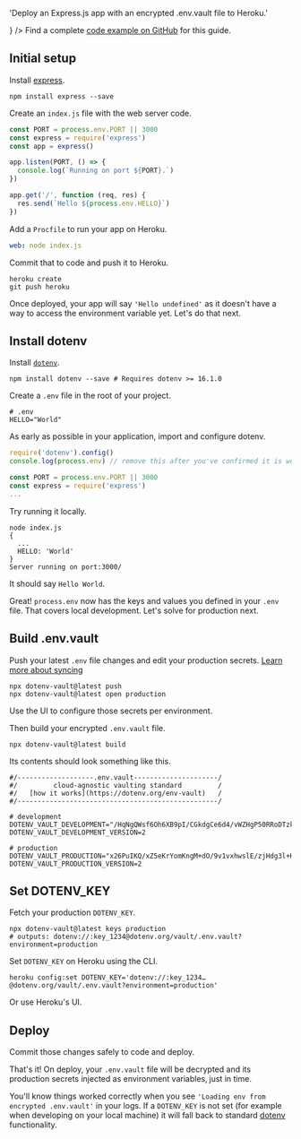 
  'Deploy an Express.js app with an encrypted .env.vault file to Heroku.'

<FrameworksBreadcrumb framework='Express.js' url='/docs/frameworks/express' />
<GuideHeading
  h1={title}
  lead={description}
  icon={
    <>
      <ExpressIcon className="h-9 w-9 text-[#000000] dark:invert"/>
      <HerokuIcon className="h-9 w-9 text-[#430098]"/>
    </>
  } />

<Note>
  Find a complete <a href="https://github.com/dotenv-org/examples/tree/master/express/heroku">code example on GitHub</a> for this guide.
</Note>

## Initial setup

Install [express](https://github.com/expressjs/express).

```
npm install express --save
```

Create an `index.js` file with the web server code.

```js {{ title: 'index.js' }}
const PORT = process.env.PORT || 3000
const express = require('express')
const app = express()

app.listen(PORT, () => {
  console.log(`Running on port ${PORT}.`)
})

app.get('/', function (req, res) {
  res.send(`Hello ${process.env.HELLO}`)
})
```

Add a `Procfile` to run your app on Heroku.

```yaml {{ title: 'Procfile' }}
web: node index.js
```

Commit that to code and push it to Heroku.

```shell
heroku create
git push heroku
```

<ScreenshotBrowser url="/assets/img/docs/hello-undefined.png" www="yourapp.herokuapp.com" />

Once deployed, your app will say `'Hello undefined'` as it doesn't have a way to access the environment variable yet. Let's do that next.

## Install dotenv

Install [`dotenv`](https://github.com/motdotla/dotenv).

```shell
npm install dotenv --save # Requires dotenv >= 16.1.0
```

Create a `.env` file in the root of your project.

```shell {{ title: '.env' }}
# .env
HELLO="World"
```

As early as possible in your application, import and configure dotenv.

```js {{ title: 'index.js' }}
require('dotenv').config()
console.log(process.env) // remove this after you've confirmed it is working

const PORT = process.env.PORT || 3000
const express = require('express')
...
```

Try running it locally.

```shell
node index.js
{
  ...
  HELLO: 'World'
}
Server running on port:3000/
```

It should say `Hello World`.

<ScreenshotBrowser url='/assets/img/docs/nextjs-hello-world.png' />


Great! `process.env` now has the keys and values you defined in your `.env` file. That covers local development. Let's solve for production next.

## Build .env.vault

Push your latest `.env` file changes and edit your production secrets. [Learn more about syncing](/docs/tutorials/sync)

```shell
npx dotenv-vault@latest push
npx dotenv-vault@latest open production
```

Use the UI to configure those secrets per environment.

<ScreenshotBrowser url="/assets/img/docs/edit-production-value.gif" www="www.dotenv.org" />

Then build your encrypted `.env.vault` file.

```shell
npx dotenv-vault@latest build
```

Its contents should look something like this.

```shell {{ title: '.env.vault' }}
#/-------------------.env.vault---------------------/
#/         cloud-agnostic vaulting standard         /
#/   [how it works](https://dotenv.org/env-vault)   /
#/--------------------------------------------------/

# development
DOTENV_VAULT_DEVELOPMENT="/HqNgQWsf6Oh6XB9pI/CGkdgCe6d4/vWZHgP50RRoDTzkzPQk/xOaQs="
DOTENV_VAULT_DEVELOPMENT_VERSION=2

# production
DOTENV_VAULT_PRODUCTION="x26PuIKQ/xZ5eKrYomKngM+dO/9v1vxhwslE/zjHdg3l+H6q6PheB5GVDVIbZg=="
DOTENV_VAULT_PRODUCTION_VERSION=2
```

## Set DOTENV_KEY

Fetch your production `DOTENV_KEY`.

```shell
npx dotenv-vault@latest keys production
# outputs: dotenv://:key_1234@dotenv.org/vault/.env.vault?environment=production
```

Set `DOTENV_KEY` on Heroku using the CLI.

```shell
heroku config:set DOTENV_KEY='dotenv://:key_1234…@dotenv.org/vault/.env.vault?environment=production'
```

Or use Heroku's UI.

<ScreenshotBrowser url="/assets/img/docs/heroku-config-vars.png" www="www.heroku.com" />

## Deploy

Commit those changes safely to code and deploy.

That's it! On deploy, your `.env.vault` file will be decrypted and its production secrets injected as environment variables‚ just in time.

<ScreenshotBrowser url='/assets/img/docs/hello-production.png' www='yourapp.herokuapp.com' />

You'll know things worked correctly when you see `'Loading env from encrypted .env.vault'` in your logs. If a `DOTENV_KEY` is not set (for example when developing on your local machine) it will fall back to standard [dotenv](https://github.com/motdotla/dotenv) functionality.

<ScreenshotBrowser url="/assets/img/docs/heroku-logs-vault.png" www="heroku logs --tail" />

<WellDone/>


